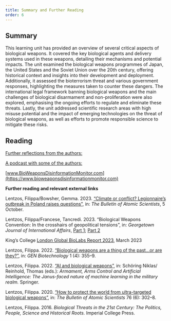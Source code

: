 ```yaml
---
title: Summary and Further Reading
order: 6
---
```


## Summary

<Figure
  size="medium"
  src="virus-stock.jpg"
  caption="Illustration of a virus"
  alt="Illustration of a virus"
  credit="nobeastsofierce/Adobe Stock https://stock.adobe.com/de/search?creator_id=201734807&filters%5Bcontent_type%3Aphoto"
  license=""
></Figure>


This learning unit has provided an overview of several critical aspects of biological weapons. It covered the key biological agents and delivery systems used in these weapons, detailing their mechanisms and potential impacts. The unit examined the biological weapons programmes of Japan, the United States and the Soviet Union over the 20th century, offering historical context and insights into their development and deployment. Additionally, it assessed the bioterrorism threat and various government responses, highlighting the measures taken to counter these dangers. The international legal framework banning biological weapons and the main challenges of biological disarmament and non-proliferation were also explored, emphasising the ongoing efforts to regulate and eliminate these threats. Lastly, the unit addressed scientific research areas with high misuse potential and the impact of emerging technologies on the threat of biological weapons, as well as efforts to promote responsible science to mitigate these risks.

## Reading

[Further reflections from the authors:](https://www.nature.com/articles/s42256-022-00511-6)


[A podcast with some of the authors:](https://www.lawfaremedia.org/article/lawfare-podcast-sean-ekins-and-filippa-lentzos-teachable-moment-dual-use)

[www.BioWeaponsDisinformationMonitor.com](https://www.bioweaponsdisinformationmonitor.com)

**Further reading and relevant external links**

Lentzos, Filippa/Bowsher, Gemma. 2023. [“Climate or conflict? Legionnaire’s outbreak in Poland raises questions”](https://thebulletin.org/2023/10/climate-or-conflict-legionnaires-outbreak-in-poland-raises-questions/), in: _The Bulletin of Atomic Scientists_, 5 October.

Lentzos, Filippa/Francese, Tancredi. 2023. “Biological Weapons Convention: In the crosshairs of geopolitical tensions”, in: _Georgetown Journal of International Affairs_, [Part 1](https://gjia.georgetown.edu/2023/05/17/biological-weapons-convention-in-the-crosshairs-of-geopolitical-tensions-part-1/); [Part 2](https://gjia.georgetown.edu/2023/05/17/biological-weapons-convention-in-the-crosshairs-of-geopolitical-tensions-part-2/)

King’s College [London Global BioLabs Report 2023](https://www.kcl.ac.uk/warstudies/assets/global-biolabs-report-2023.pdf), March 2023

Lentzos, Filippa. 2022. [“Biological weapons are a thing of the past…or are they?”](https://www.liebertpub.com/doi/10.1089/genbio.2022.29048.fle), in: _GEN Biotechnology_  1 (4): 355–9.

Lentzos, Filippa. 2022. [“AI and biological weapons”](https://link.springer.com/chapter/10.1007/978-3-031-11043-6_7), in: Schöring Niklas/ Reinhold, Thomas (eds.): _Armament, Arms Control and Artificial Intelligence: The Janus-faced nature of machine learning in the military realm._ Springer.

Lentzos, Filippa. 2020. [“How to protect the world from ultra-targeted biological weapons”](https://thebulletin.org/premium/2020-12/how-to-protect-the-world-from-ultra-targeted-biological-weapons/), in: _The Bulletin of Atomic Scientists_  76 (6): 302–8.

Lentzos, Filippa. 2016. _Biological Threats in the 21st Century: The Politics, People, Science and Historical Roots._ Imperial College Press.
